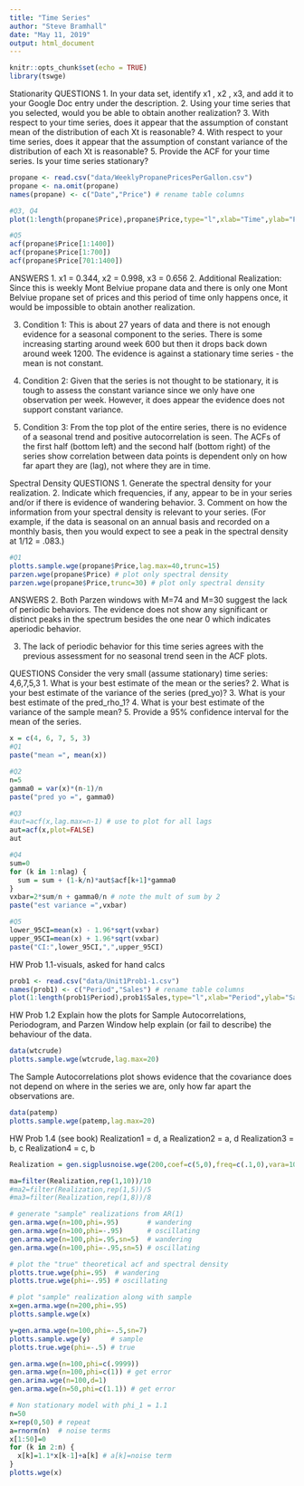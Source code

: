 ```yaml
---
title: "Time Series"
author: "Steve Bramhall"
date: "May 11, 2019"
output: html_document
---
```


```r
knitr::opts_chunk$set(echo = TRUE)
library(tswge)
```

Stationarity
QUESTIONS
1. In your data set, identify  x1 , x2 , x3, and add it to your Google Doc entry under the description. 
2. Using your time series that you selected, would you be able to obtain another realization?
3. With respect to your time series, does it appear that the assumption of constant mean of the distribution of each Xt is reasonable?
4. With respect to your time series, does it appear that the assumption of constant variance of the distribution of each Xt is reasonable?
5. Provide the ACF for your time series. Is your time series stationary?

```r
propane <- read.csv("data/WeeklyPropanePricesPerGallon.csv")
propane <- na.omit(propane)
names(propane) <- c("Date","Price") # rename table columns

#Q3, Q4
plot(1:length(propane$Price),propane$Price,type="l",xlab="Time",ylab="Propane Price per Gallon")

#Q5
acf(propane$Price[1:1400])
acf(propane$Price[1:700])
acf(propane$Price[701:1400])
```

ANSWERS
1. x1 = 0.344, x2 = 0.998, x3 = 0.656 
2. Additional Realization: Since this is weekly Mont Belviue propane data and there is only one Mont Belviue propane set of prices and this period of time only happens once, it would be impossible to obtain another realization.

3. Condition 1:
This is about 27 years of data and there is not enough evidence for a seasonal component to the series. There is some increasing starting around week 600 but then it drops back down around week 1200. The evidence is against a stationary time series - the mean is not constant.
4. Condition 2:
Given that the series is not thought to be stationary, it is tough to assess the constant variance since we only have one observation per week. However, it does appear the evidence does not support constant variance.

5. Condition 3:
From the top plot of the entire series, there is no evidence of a seasonal trend and positive autocorrelation is seen.
The ACFs of the first half (bottom left) and the second half (bottom right) of the series show correlation between data points is dependent only on how far apart they are (lag), not where they are in time. 

Spectral Density
QUESTIONS
1. Generate the spectral density for your realization.
2. Indicate which frequencies, if any, appear to be in your series and/or if there is evidence of wandering behavior.
3. Comment on how the information from your spectral density is relevant to your series. (For example, if the data is seasonal on an annual basis and recorded on a monthly basis, then you would expect to see a peak in the spectral density at 1/12 = .083.)

```r
#Q1
plotts.sample.wge(propane$Price,lag.max=40,trunc=15)
parzen.wge(propane$Price) # plot only spectral density
parzen.wge(propane$Price,trunc=30) # plot only spectral density
```

ANSWERS
2. Both Parzen windows with M=74 and M=30 suggest the lack of periodic behaviors. The evidence does not show any significant or distinct peaks in the spectrum besides the one near 0 which indicates aperiodic behavior. 

3. The lack of periodic behavior for this time series agrees with the previous assessment for no seasonal trend seen in the ACF plots.


QUESTIONS
Consider the very small (assume stationary) time series:  4,6,7,5,3
1. What is your best estimate of the mean or the series?
2. What is your best estimate of the variance of the series (pred_yo)?
3. What is your best estimate of the pred_rho_1?
4. What is your best estimate of the variance of the sample mean?
5. Provide a 95% confidence interval for the mean of the series.

```r
x = c(4, 6, 7, 5, 3)
#Q1
paste("mean =", mean(x))

#Q2
n=5
gamma0 = var(x)*(n-1)/n
paste("pred yo =", gamma0)

#Q3
#aut=acf(x,lag.max=n-1) # use to plot for all lags
aut=acf(x,plot=FALSE)
aut

#Q4
sum=0
for (k in 1:nlag) {
  sum = sum + (1-k/n)*aut$acf[k+1]*gamma0
}
vxbar=2*sum/n + gamma0/n # note the mult of sum by 2
paste("est variance =",vxbar)

#Q5
lower_95CI=mean(x) - 1.96*sqrt(vxbar)
upper_95CI=mean(x) + 1.96*sqrt(vxbar)
paste("CI:",lower_95CI,",",upper_95CI)

```

HW Prob 1.1-visuals, asked for hand calcs

```r
prob1 <- read.csv("data/Unit1Prob1-1.csv")
names(prob1) <- c("Period","Sales") # rename table columns
plot(1:length(prob1$Period),prob1$Sales,type="l",xlab="Period",ylab="Sales")
```

HW Prob 1.2
Explain how the plots for Sample Autocorrelations, Periodogram, and Parzen Window help explain (or fail to describe)  the behaviour of the data.
```r
data(wtcrude)
plotts.sample.wge(wtcrude,lag.max=20)
```

The Sample Autocorrelations plot shows evidence that the covariance does not depend on where in the series we are, only how far apart the observations are.

```r
data(patemp)
plotts.sample.wge(patemp,lag.max=20)
```

HW Prob 1.4 (see book)
Realization1 = d, a
Realization2 = a, d
Realization3 = b, c
Realization4 = c, b


```r
Realization = gen.sigplusnoise.wge(200,coef=c(5,0),freq=c(.1,0),vara=10,sn=1)

ma=filter(Realization,rep(1,10))/10
#ma2=filter(Realization,rep(1,5))/5
#ma3=filter(Realization,rep(1,8))/8
```

```r
# generate "sample" realizations from AR(1)
gen.arma.wge(n=100,phi=.95)       # wandering
gen.arma.wge(n=100,phi=-.95)      # oscillating
gen.arma.wge(n=100,phi=.95,sn=5)  # wandering
gen.arma.wge(n=100,phi=-.95,sn=5) # oscillating
```

```r
# plot the "true" theoretical acf and spectral density
plotts.true.wge(phi=.95)  # wandering
plotts.true.wge(phi=-.95) # oscillating

# plot "sample" realization along with sample
x=gen.arma.wge(n=200,phi=.95)
plotts.sample.wge(x)

y=gen.arma.wge(n=100,phi=-.5,sn=7)
plotts.sample.wge(y)     # sample
plotts.true.wge(phi=-.5) # true
```

```r
gen.arma.wge(n=100,phi=c(.9999))
gen.arma.wge(n=100,phi=c(1)) # get error
gen.arima.wge(n=100,d=1)
gen.arma.wge(n=50,phi=c(1.1)) # get error

# Non stationary model with phi_1 = 1.1
n=50
x=rep(0,50) # repeat
a=rnorm(n)  # noise terms
x[1:50]=0
for (k in 2:n) {
  x[k]=1.1*x[k-1]+a[k] # a[k]=noise term
}
plotts.wge(x)
```

